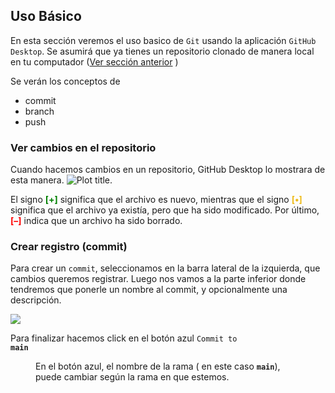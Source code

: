 ## Uso Básico

En esta sección veremos el uso basico de `Git` usando la aplicación `GitHub Desktop`. Se asumirá que ya tienes un repositorio clonado de manera local en tu computador ([Ver sección anterior](#repos_config) )

Se verán los conceptos de

* commit
* branch
* push

### Ver cambios en el repositorio
Cuando hacemos cambios en un repositorio, GitHub Desktop lo mostrara de esta manera.
![Plot title. ](01.2-Git-uso-básico_insertimage_3.png)
<p> El signo
<span style="color:green" class="boxed">**[+]**</span> significa que el archivo es nuevo, mientras que el signo <span style="color:#EEBC1D"  class="boxed">**[•]**</span> significa que el archivo ya existía, pero que ha sido modificado.
Por último, <span style="color:red">**[–]**</span> indica que un archivo ha sido borrado.</p>


### Crear registro (commit) 

Para crear un `commit`, seleccionamos en la barra lateral de la izquierda, que cambios queremos registrar. Luego nos vamos a la parte inferior donde tendremos que ponerle un nombre al commit, y opcionalmente una descripción. 

![](01.2-Git-uso-básico_insertimage_7.png)


Para finalizar hacemos click en el botón azul <code>Commit to **main** </code>

<figure class=" block-color-gray_background callout">
<div>
En el botón azul, el nombre de la rama ( en este caso <code>**main**</code>), puede cambiar según la rama en que estemos.
</div>
</figure>
